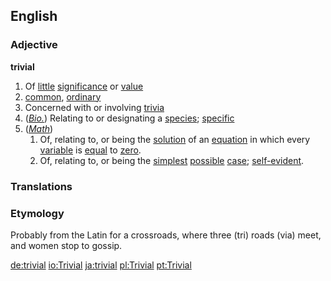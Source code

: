 ==English==
===Adjective===
'''trivial'''

#Of [[little]] [[significance]] or [[value]]
#[[common]], [[ordinary]]
#Concerned with or involving [[trivia]]
#(''[[biology|Bio.]]'') Relating to or designating a [[species]]; [[specific]]
#(''[[mathematics|Math]]'')
##Of, relating to, or being the [[solution]] of an [[equation]] in which every [[variable]] is [[equal]] to [[zero]].
##Of, relating to, or being the [[simplest]] [[possible]] [[case]]; [[self-evident]].


=== Translations ===
{{substub}}

===Etymology=== 
Probably from the Latin for a crossroads, where three (tri) roads (via) meet, and women stop to gossip.

{{substub}}

[[de:trivial]]
[[io:Trivial]]
[[ja:trivial]]
[[pl:Trivial]]
[[pt:Trivial]]